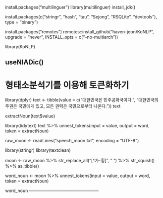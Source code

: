 install.packages("multilinguer")
library(multilinguer)
install_jdk()

install.packages(c("stringr", "hash", "tau", "Sejong", "RSQLite", "devtools"), type = "binary")

install.packages("remotes")
remotes::install_github("haven-jeon/KoNLP", upgrade = "never", INSTALL_opts = c("--no-multiarch"))

library(KoNLP)

useNIADic()
------------------------------------------------
# 형태소분석기를 이용해 토큰화하기

library(dplyr)
text <- tibble(value = c("대한민국은 민주공화국이다.", "대한민국의 주권은 국민에게 있고, 모든 권력은 국민으로부터 나온다."))
text
<!-- # A tibble: 2 x 1 -->
<!--   value                                                             -->
<!--   <chr>                                                             -->
<!-- 1 대한민국은 민주공화국이다.                                        -->
<!-- 2 대한민국의 주권은 국민에게 있고, 모든 권력은 국민으로부터 나온다. -->

extractNoun(text$value)
<!-- [[1]] -->
<!-- [1] "대한민국"   "민주공화국" -->

<!-- [[2]] -->
<!-- [1] "대한민국" "주권"     "국민"     "권력"     "국민" -->

library(tidytext)
text %>%
unnest_tokens(input = value, output = word, token = extractNoun)
<!-- # A tibble: 7 x 1 -->
<!--   word       -->
<!--   <chr>      -->
<!-- 1 대한민국   -->
<!-- 2 민주공화국 -->
<!-- 3 대한민국   -->
<!-- 4 주권       -->
<!-- 5 국민       -->
<!-- 6 권력       -->
<!-- 7 국민 -->

raw_moon <- readLines("speech_moon.txt", encoding = "UTF-8")

library(stringr)
library(textclean)

moon <- raw_moon %>%
str_replace_all("[^가-힣]", " ") %>%
str_squish() %>%
as_tibble()

word_noun <- moon %>%
unnest_tokens(input = value, output = word, token = extractNoun)

word_noun
<!-- # A tibble: 1,757 x 1 -->
<!--    word       -->
<!--    <chr>      -->
<!--  1 "정권교체" -->
<!--  2 "하겠습니" -->
<!--  3 "정치"     -->
<!--  4 "교체"     -->
<!--  5 "하겠습니" -->
<!--  6 "시대"     -->
<!--  7 "교체"     -->
<!--  8 "하겠습니" -->
<!--  9 ""         -->
<!-- 10 "불비불명" -->
<!-- # ... with 1,747 more rows -->
------------------------------------------------
